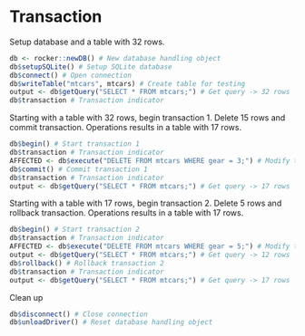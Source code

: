 # Transaction

Setup database and a table with 32 rows.

```r
db <- rocker::newDB() # New database handling object
db$setupSQLite() # Setup SQLite database
db$connect() # Open connection
db$writeTable("mtcars", mtcars) # Create table for testing
output <- db$getQuery("SELECT * FROM mtcars;") # Get query -> 32 rows
db$transaction # Transaction indicator
```

Starting with a table with 32 rows, begin transaction 1. Delete 15 rows and commit transaction. Operations results in a table with 17 rows.

```r
db$begin() # Start transaction 1
db$transaction # Transaction indicator
AFFECTED <- db$execute("DELETE FROM mtcars WHERE gear = 3;") # Modify table -> 15 rows
db$commit() # Commit transaction 1
db$transaction # Transaction indicator
output <- db$getQuery("SELECT * FROM mtcars;") # Get query -> 17 rows
```

Starting with a table with 17 rows, begin transaction 2. Delete 5 rows and rollback transaction. Operations results in a table with 17 rows.

```r
db$begin() # Start transaction 2
db$transaction # Transaction indicator
AFFECTED <- db$execute("DELETE FROM mtcars WHERE gear = 5;") # Modify table -> 5 rows
output <- db$getQuery("SELECT * FROM mtcars;") # Get query -> 12 rows
db$rollback() # Rollback transaction 2
db$transaction # Transaction indicator
output <- db$getQuery("SELECT * FROM mtcars;") # Get query -> 17 rows
```

Clean up

```r
db$disconnect() # Close connection
db$unloadDriver() # Reset database handling object
```
